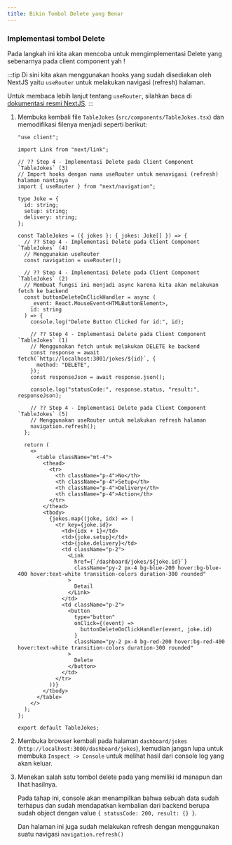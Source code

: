 ```yaml
---
title: Bikin Tombol Delete yang Benar
---
```


### Implementasi tombol Delete

Pada langkah ini kita akan mencoba untuk mengimplementasi Delete yang sebenarnya pada client component yah !

:::tip
Di sini kita akan menggunakan hooks yang sudah disediakan oleh NextJS yaitu `useRouter` untuk melakukan navigasi (refresh) halaman.

Untuk membaca lebih lanjut tentang `useRouter`, silahkan baca di [dokumentasi resmi NextJS](https://nextjs.org/docs/app/api-reference/functions/use-router).
:::

1. Membuka kembali file `TableJokes` (`src/components/TableJokes.tsx`) dan memodifikasi filenya menjadi seperti berikut:

   ```tsx
   "use client";

   import Link from "next/link";

   // ?? Step 4 - Implementasi Delete pada Client Component `TableJokes` (3)
   // Import hooks dengan nama useRouter untuk menavigasi (refresh) halaman nantinya
   import { useRouter } from "next/navigation";

   type Joke = {
     id: string;
     setup: string;
     delivery: string;
   };

   const TableJokes = ({ jokes }: { jokes: Joke[] }) => {
     // ?? Step 4 - Implementasi Delete pada Client Component `TableJokes` (4)
     // Menggunakan useRouter
     const navigation = useRouter();

     // ?? Step 4 - Implementasi Delete pada Client Component `TableJokes` (2)
     // Membuat fungsi ini menjadi async karena kita akan melakukan fetch ke backend
     const buttonDeleteOnClickHandler = async (
       _event: React.MouseEvent<HTMLButtonElement>,
       id: string
     ) => {
       console.log("Delete Button Clicked for id:", id);

       // ?? Step 4 - Implementasi Delete pada Client Component `TableJokes` (1)
       // Menggunakan fetch untuk melakukan DELETE ke backend
       const response = await fetch(`http://localhost:3001/jokes/${id}`, {
         method: "DELETE",
       });
       const responseJson = await response.json();

       console.log("statusCode:", response.status, "result:", responseJson);

       // ?? Step 4 - Implementasi Delete pada Client Component `TableJokes` (5)
       // Menggunakan useRouter untuk melakukan refresh halaman
       navigation.refresh();
     };

     return (
       <>
         <table className="mt-4">
           <thead>
             <tr>
               <th className="p-4">No</th>
               <th className="p-4">Setup</th>
               <th className="p-4">Delivery</th>
               <th className="p-4">Action</th>
             </tr>
           </thead>
           <tbody>
             {jokes.map((joke, idx) => (
               <tr key={joke.id}>
                 <td>{idx + 1}</td>
                 <td>{joke.setup}</td>
                 <td>{joke.delivery}</td>
                 <td className="p-2">
                   <Link
                     href={`/dashboard/jokes/${joke.id}`}
                     className="py-2 px-4 bg-blue-200 hover:bg-blue-400 hover:text-white transition-colors duration-300 rounded"
                   >
                     Detail
                   </Link>
                 </td>
                 <td className="p-2">
                   <button
                     type="button"
                     onClick={(event) =>
                       buttonDeleteOnClickHandler(event, joke.id)
                     }
                     className="py-2 px-4 bg-red-200 hover:bg-red-400 hover:text-white transition-colors duration-300 rounded"
                   >
                     Delete
                   </button>
                 </td>
               </tr>
             ))}
           </tbody>
         </table>
       </>
     );
   };

   export default TableJokes;
   ```

1. Membuka browser kembali pada halaman `dashboard/jokes` (`http://localhost:3000/dashboard/jokes`), kemudian jangan lupa untuk membuka `Inspect -> Console` untuk melihat hasil dari console log yang akan keluar.
1. Menekan salah satu tombol delete pada yang memiliki id manapun dan lihat hasilnya.

   Pada tahap ini, console akan menampilkan bahwa sebuah data sudah terhapus dan sudah mendapatkan kembalian dari backend berupa sudah object dengan value `{ statusCode: 200, result: {} }`.

   Dan halaman ini juga sudah melakukan refresh dengan menggunakan suatu navigasi `navigation.refresh()`